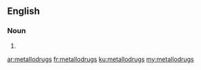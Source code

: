 ==English==

===Noun===
{{head|en}}

# {{plural of|metallodrug}}

[[ar:metallodrugs]]
[[fr:metallodrugs]]
[[ku:metallodrugs]]
[[my:metallodrugs]]